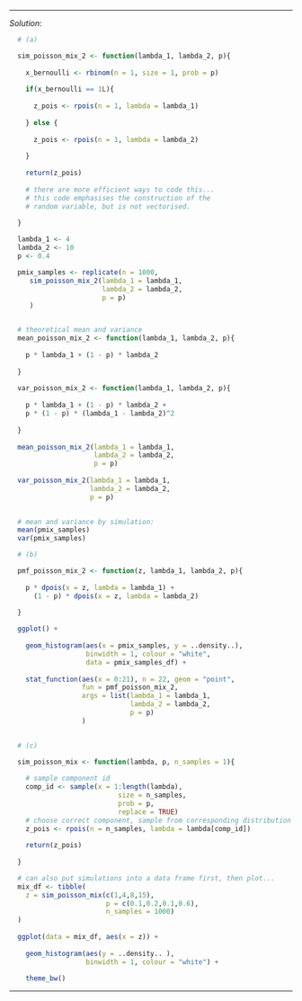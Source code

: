 
***
*Solution*: 

```r
  
  # (a)

  sim_poisson_mix_2 <- function(lambda_1, lambda_2, p){
    
    x_bernoulli <- rbinom(n = 1, size = 1, prob = p)
    
    if(x_bernoulli == 1L){
      
      z_pois <- rpois(n = 1, lambda = lambda_1)
    
    } else {
      
      z_pois <- rpois(n = 1, lambda = lambda_2)
      
    }
    
    return(z_pois)
    
    # there are more efficient ways to code this...
    # this code emphasises the construction of the
    # random variable, but is not vectorised.
    
  }

  lambda_1 <- 4
  lambda_2 <- 10
  p <- 0.4

  pmix_samples <- replicate(n = 1000, 
     sim_poisson_mix_2(lambda_1 = lambda_1, 
                       lambda_2 = lambda_2, 
                       p = p)
     )


  # theoretical mean and variance
  mean_poisson_mix_2 <- function(lambda_1, lambda_2, p){
    
    p * lambda_1 + (1 - p) * lambda_2
    
  }
  
  var_poisson_mix_2 <- function(lambda_1, lambda_2, p){
    
    p * lambda_1 + (1 - p) * lambda_2 +  
    p * (1 - p) * (lambda_1 - lambda_2)^2
    
  }
  
  mean_poisson_mix_2(lambda_1 = lambda_1, 
                     lambda_2 = lambda_2, 
                     p = p)
  
  var_poisson_mix_2(lambda_1 = lambda_1, 
                    lambda_2 = lambda_2, 
                    p = p)

  
  # mean and variance by simulation:
  mean(pmix_samples)
  var(pmix_samples)

```

```r
  
  # (b)

  pmf_poisson_mix_2 <- function(z, lambda_1, lambda_2, p){
    
    p * dpois(x = z, lambda = lambda_1) + 
      (1 - p) * dpois(x = z, lambda = lambda_2)
    
  }

  ggplot() + 
    
    geom_histogram(aes(x = pmix_samples, y = ..density..), 
                   binwidth = 1, colour = "white", 
                   data = pmix_samples_df) +
    
    stat_function(aes(x = 0:21), n = 22, geom = "point",
                  fun = pmf_poisson_mix_2, 
                  args = list(lambda_1 = lambda_1, 
                              lambda_2 = lambda_2, 
                              p = p)
                  )
    

```

```r
  
  # (c)

  sim_poisson_mix <- function(lambda, p, n_samples = 1){
    
    # sample component id
    comp_id <- sample(x = 1:length(lambda), 
                           size = n_samples, 
                           prob = p,
                           replace = TRUE)
    # choose correct component, sample from corresponding distribution
    z_pois <- rpois(n = n_samples, lambda = lambda[comp_id])
    
    return(z_pois)
    
  }

  # can also put simulations into a data frame first, then plot...
  mix_df <- tibble(
    z = sim_poisson_mix(c(1,4,8,15), 
                        p = c(0.1,0.2,0.1,0.6), 
                        n_samples = 1000)
  )
  
  ggplot(data = mix_df, aes(x = z)) +
    
    geom_histogram(aes(y = ..density.. ), 
                   binwidth = 1, colour = "white") +
    
    theme_bw()

```

***